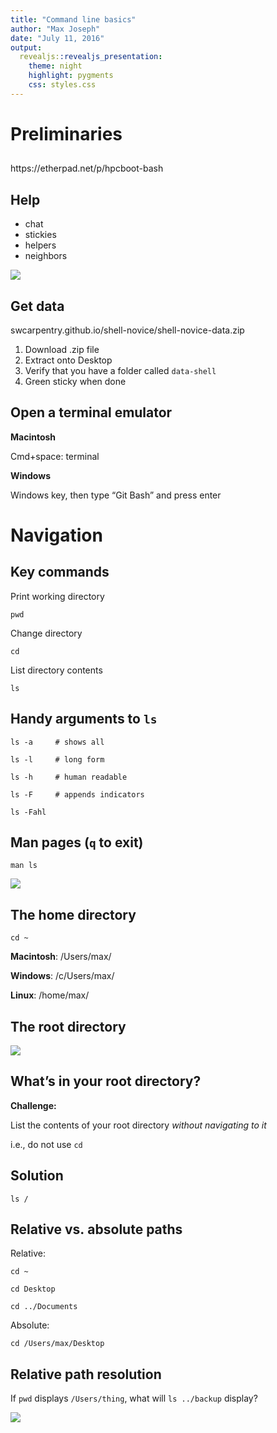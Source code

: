 ```yaml
---
title: "Command line basics"
author: "Max Joseph"
date: "July 11, 2016"
output:
  revealjs::revealjs_presentation:
    theme: night
    highlight: pygments
    css: styles.css
---
```


# Preliminaries

## 

https://etherpad.net/p/hpcboot-bash

## Help

- chat
- stickies
- helpers
- neighbors

![](img/help.jpg)

## Get data

swcarpentry.github.io/shell-novice/shell-novice-data.zip

1. Download .zip file
2. Extract onto Desktop
3. Verify that you have a folder called `data-shell`
4. Green sticky when done

## Open a terminal emulator {data-background="img/terminal-dark.jpg"}

**Macintosh**

Cmd+space: terminal

**Windows**

Windows key, then type "Git Bash" and press enter

# Navigation {data-background="img/navigation-dark.jpg"}

## Key commands

Print working directory

`pwd`

Change directory

`cd`

List directory contents

`ls`

## Handy arguments to `ls`

```
ls -a     # shows all

ls -l     # long form

ls -h     # human readable

ls -F     # appends indicators

ls -Fahl
```

## Man pages (`q` to exit)

```
man ls
```

![](img/rtfm.png)


## The home directory

```
cd ~
```

**Macintosh**: /Users/max/

**Windows**: /c/Users/max/

**Linux**: /home/max/

## The root directory

![](img/filesystem.svg)

## What's in your root directory?  {data-background=#990000}

**Challenge:**

List the contents of your root directory *without navigating to it*

i.e., do not use `cd`

## Solution {data-background=#990000}

`ls /`

## Relative vs. absolute paths

Relative:

```
cd ~ 

cd Desktop

cd ../Documents
```

Absolute:

```
cd /Users/max/Desktop
```

## Relative path resolution {data-background=#990000}

If `pwd` displays `/Users/thing`, what will `ls ../backup` display?

![](img/filesystem-challenge.svg)


